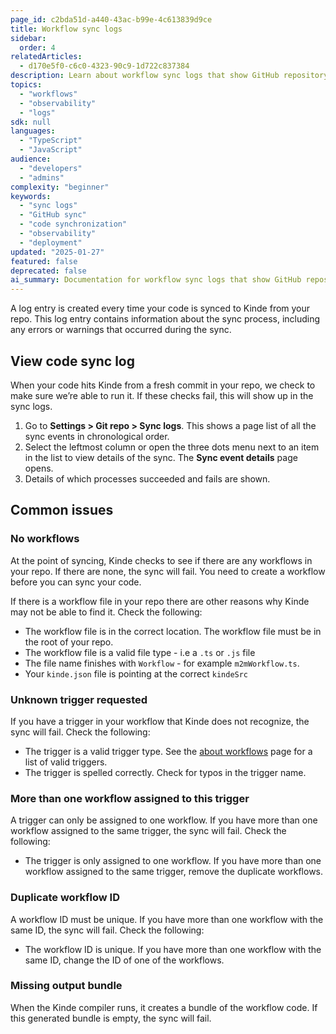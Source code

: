```yaml
---
page_id: c2bda51d-a440-43ac-b99e-4c613839d9ce
title: Workflow sync logs
sidebar:
  order: 4
relatedArticles:
  - d170e5f0-c6c0-4323-90c9-1d722c837384
description: Learn about workflow sync logs that show GitHub repository synchronization status and any issues encountered during code deployment in Kinde workflows.
topics:
  - "workflows"
  - "observability"
  - "logs"
sdk: null
languages:
  - "TypeScript"
  - "JavaScript"
audience:
  - "developers"
  - "admins"
complexity: "beginner"
keywords:
  - "sync logs"
  - "GitHub sync"
  - "code synchronization"
  - "observability"
  - "deployment"
updated: "2025-01-27"
featured: false
deprecated: false
ai_summary: Documentation for workflow sync logs that show GitHub repository synchronization status and any issues encountered during code deployment.
---
```


A log entry is created every time your code is synced to Kinde from your repo. This log entry contains information about the sync process, including any errors or warnings that occurred during the sync.

## View code sync log

When your code hits Kinde from a fresh commit in your repo, we check to make sure we’re able to run it. If these checks fail, this will show up in the sync logs.

1. Go to **Settings > Git repo > Sync logs**. This shows a page list of all the sync events in chronological order.
2. Select the leftmost column or open the three dots menu next to an item in the list to view details of the sync. The **Sync event details** page opens.
3. Details of which processes succeeded and fails are shown.

## Common issues

### No workflows

At the point of syncing, Kinde checks to see if there are any workflows in your repo. If there are none, the sync will fail. You need to create a workflow before you can sync your code.

If there is a workflow file in your repo there are other reasons why Kinde may not be able to find it. Check the following:

- The workflow file is in the correct location. The workflow file must be in the root of your repo.
- The workflow file is a valid file type - i.e a `.ts` or `.js` file
- The file name finishes with `Workflow` - for example `m2mWorkflow.ts`.
- Your `kinde.json` file is pointing at the correct `kindeSrc`

### Unknown trigger requested

If you have a trigger in your workflow that Kinde does not recognize, the sync will fail. Check the following:

- The trigger is a valid trigger type. See the [about workflows](/workflows/about-workflows/) page for a list of valid triggers.
- The trigger is spelled correctly. Check for typos in the trigger name.

### More than one workflow assigned to this trigger

A trigger can only be assigned to one workflow. If you have more than one workflow assigned to the same trigger, the sync will fail. Check the following:

- The trigger is only assigned to one workflow. If you have more than one workflow assigned to the same trigger, remove the duplicate workflows.

### Duplicate workflow ID

A workflow ID must be unique. If you have more than one workflow with the same ID, the sync will fail. Check the following:

- The workflow ID is unique. If you have more than one workflow with the same ID, change the ID of one of the workflows.

### Missing output bundle

When the Kinde compiler runs, it creates a bundle of the workflow code. If this generated bundle is empty, the sync will fail.
